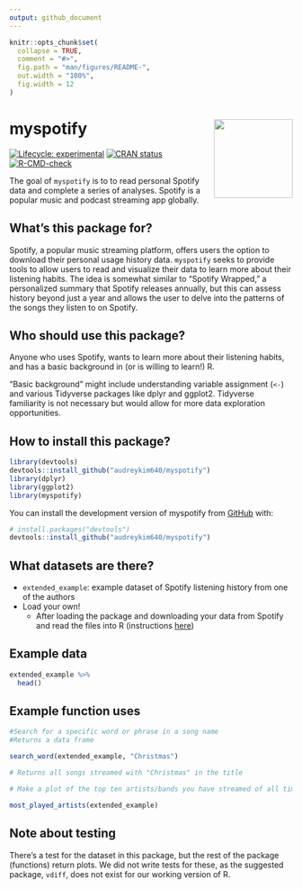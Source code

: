 ```yaml
---
output: github_document
---
```


<!-- README.md is generated from README.Rmd. Please edit that file -->

```r
knitr::opts_chunk$set(
  collapse = TRUE,
  comment = "#>",
  fig.path = "man/figures/README-",
  out.width = "100%",
  fig.width = 12
)
```

# myspotify <img src="data-raw/Sticker/hex.png" align="right" height=140/>

<!-- badges: start -->

[![Lifecycle: experimental](https://img.shields.io/badge/lifecycle-experimental-orange.svg)](https://lifecycle.r-lib.org/articles/stages.html#experimental) [![CRAN status](https://www.r-pkg.org/badges/version/myspotify)](https://CRAN.R-project.org/package=myspotify)
[![R-CMD-check](https://github.com/audreykim640/myspotify/actions/workflows/R-CMD-check.yaml/badge.svg)](https://github.com/audreykim640/myspotify/actions/workflows/R-CMD-check.yaml)
<!-- badges: end -->

The goal of `myspotify` is to to read personal Spotify data and complete a series of analyses. Spotify is a popular music and podcast streaming app globally.

## What's this package for?

Spotify, a popular music streaming platform, offers users the option to download their personal usage history data. `myspotify` seeks to provide tools to allow users to read and visualize their data to learn more about their listening habits. The idea is somewhat similar to "Spotify Wrapped," a personalized summary that Spotify releases annually, but this can assess history beyond just a year and allows the user to delve into the patterns of the songs they listen to on Spotify.

## Who should use this package?

Anyone who uses Spotify, wants to learn more about their listening habits, and has a basic background in (or is willing to learn!) R.

“Basic background” might include understanding variable assignment (`<-`) and various Tidyverse packages like dplyr and ggplot2. Tidyverse familiarity is not necessary but would allow for more data exploration opportunities.

## How to install this package?

```r
library(devtools)
devtools::install_github("audreykim640/myspotify")
library(dplyr)
library(ggplot2)
library(myspotify)
```


You can install the development version of myspotify from [GitHub](https://github.com/) with:

``` r
# install.packages("devtools")
devtools::install_github("audreykim640/myspotify")
```

## What datasets are there?

-   `extended_example`: example dataset of Spotify listening history from one of the authors
-   Load your own!
    -   After loading the package and downloading your data from Spotify and read the files into R (instructions [here](https://github.com/audreykim640/myspotify/blob/main/vignettes/myspotify.Rmd))

## Example data

```r
extended_example %>% 
  head()
```

## Example function uses

```r
#Search for a specific word or phrase in a song name 
#Returns a data frame

search_word(extended_example, "Christmas")

# Returns all songs streamed with "Christmas" in the title
```

```r
# Make a plot of the top ten artists/bands you have streamed of all time

most_played_artists(extended_example)
```


## Note about testing

There's a test for the dataset in this package, but the rest of the package (functions) return plots. We did not write tests for these, as the suggested package, `vdiff`, does not exist for our working version of R.
